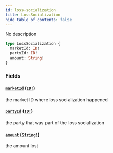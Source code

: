 ```yaml
---
id: loss-socialization
title: LossSocialization
hide_table_of_contents: false
---
```



No description

```graphql
type LossSocialization {
  marketId: ID!
  partyId: ID!
  amount: String!
}
```


### Fields

#### [`marketId`](#) ([`ID!`](/docs/testnet/graphql/scalars/id))

the market ID where loss socialization happened


#### [`partyId`](#) ([`ID!`](/docs/testnet/graphql/scalars/id))

the party that was part of the loss socialization


#### [`amount`](#) ([`String!`](/docs/testnet/graphql/scalars/string))

the amount lost




